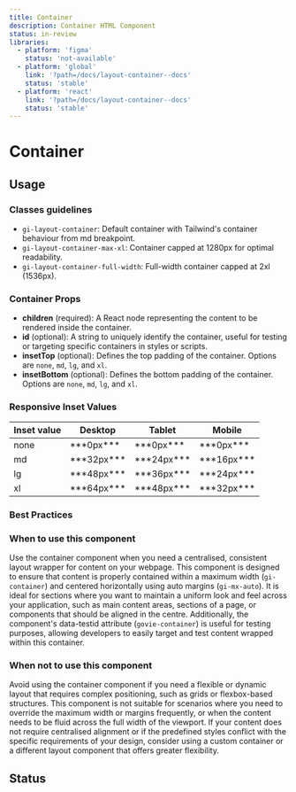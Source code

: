 ```yaml
---
title: Container
description: Container HTML Component
status: in-review
libraries:
  - platform: 'figma'
    status: 'not-available'
  - platform: 'global'
    link: '?path=/docs/layout-container--docs'
    status: 'stable'
  - platform: 'react'
    link: '?path=/docs/layout-container--docs'
    status: 'stable'
---
```


# Container

## Usage

### Classes guidelines

- `gi-layout-container`: Default container with Tailwind's container behaviour from md breakpoint.
- `gi-layout-container-max-xl`: Container capped at 1280px for optimal readability.
- `gi-layout-container-full-width`: Full-width container capped at 2xl (1536px).

### Container Props

- **children** (required): A React node representing the content to be rendered inside the container.
- **id** (optional): A string to uniquely identify the container, useful for testing or targeting specific containers in styles or scripts.
- **insetTop** (optional): Defines the top padding of the container. Options are `none`, `md`, `lg`, and `xl`.
- **insetBottom** (optional): Defines the bottom padding of the container. Options are `none`, `md`, `lg`, and `xl`.

### Responsive Inset Values

<table>
  <thead>
    <tr>
      <th>Inset value</th>
      <th>Desktop</th>
      <th>Tablet</th>
      <th>Mobile</th>
    </tr>
  </thead>
  <tbody>
    <tr>
      <td>none</td>
      <td>***0px***</td>
      <td>***0px***</td>
      <td>***0px***</td>
    </tr>
    <tr>
      <td>md</td>
      <td>***32px***</td>
      <td>***24px***</td>
      <td>***16px***</td>
    </tr>
    <tr>
      <td>lg</td>
      <td>***48px***</td>
      <td>***36px***</td>
      <td>***24px***</td>
    </tr>
    <tr>
      <td>xl</td>
      <td>***64px***</td>
      <td>***48px***</td>
      <td>***32px***</td>
    </tr>
  </tbody>
</table>

### Best Practices

### When to use this component

Use the container component when you need a centralised, consistent layout wrapper for content on your webpage.
This component is designed to ensure that content is properly contained within a maximum width (`gi-container`) and centered horizontally using auto margins (`gi-mx-auto`).
It is ideal for sections where you want to maintain a uniform look and feel across your application, such as main content areas, sections of a page, or components that should be aligned in the centre.
Additionally, the component's data-testid attribute (`govie-container`) is useful for testing purposes, allowing developers to easily target and test content wrapped within this container.

### When not to use this component

Avoid using the container component if you need a flexible or dynamic layout that requires complex positioning, such as grids or flexbox-based structures.
This component is not suitable for scenarios where you need to override the maximum width or margins frequently, or when the content needs to be fluid across the full width of the viewport.
If your content does not require centralised alignment or if the predefined styles conflict with the specific requirements of your design, consider using a custom container or a different layout component that offers greater flexibility.

## Status

<ComponentStatusBlock componentId="container" />

